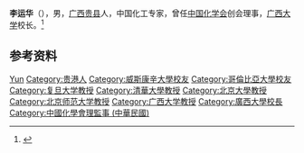 '''李运华'''（{{bd|1900年||1971年|}}），男，[[广西|广西]][[贵县|贵县]]人，中国化工专家，曾任[[中国化学会|中国化学会]]创会理事，[[广西大学|广西大学]]校长。<ref>{{Cite web|title=李运华|url=http://www.gxlib.org.cn:9980/cubes-show-19736.shtml|accessdate=2020-10-31|work=广西图书馆}}</ref>

== 参考资料 ==
{{reflist}}

{{中国人物小作品}}
{{Navboxes 
| title  = 李运华在[[中国化学会|中国化学会]]的职务
| list1  =
{{中国化学会第一届理事会}}
{{中国化学会第二届理事会}}
}}

{{Authority control}}
{{DEFAULTSORT:Li李}}
[[Category:李姓|Yun]]
[[Category:贵港人|Category:贵港人]]
[[Category:威斯康辛大學校友|Category:威斯康辛大學校友]]
[[Category:哥倫比亞大學校友|Category:哥倫比亞大學校友]]
[[Category:复旦大学教授|Category:复旦大学教授]]
[[Category:清華大學教授|Category:清華大學教授]]
[[Category:北京大學教授|Category:北京大學教授]]
[[Category:北京师范大学教授|Category:北京师范大学教授]]
[[Category:广西大学教授|Category:广西大学教授]]
[[Category:廣西大學校長|Category:廣西大學校長]]
[[Category:中國化學會理監事_(中華民國)|Category:中國化學會理監事 (中華民國)]]